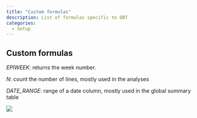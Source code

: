 ```yaml
---
title: "Custom formulas"
description: List of formulas specific to OBT
categories: 
  - Setup
---
```



## Custom formulas

*EPIWEEK*: returns the week number.

*N*: count the number of lines, mostly used in the analyses

*DATE_RANGE*: range of a date column, mostly used in the global summary table

![](../images/im-125-custom-formulas.png){fig-align="center"}
